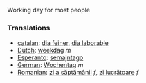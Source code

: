 Working day for most people

===Translations===

*[[catalan]]: [[dia feiner]], [[dia laborable]]
*[[Dutch]]: [[weekdag]] ''m''
*[[Esperanto]]: [[semajntago]]
*[[German]]: [[Wochentag]] ''m''
*[[Romanian]]: [[zi a săptămânii]] ''f'', [[zi lucrătoare]] ''f''